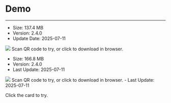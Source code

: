 # Demo

--- 

<CardGroup cols={3}>
<Card title="Android" href="https://www.pgyer.com/aMGfRnof" target="_blank">
<ul><li>Size: 137.4 MB</li><li>Version: 2.4.0</li><li>Update Date: 2025-07-11</li></ul>
<Frame width="512" height="auto"><img src="https://media-resource.spreading.io/docuo/workspace564/27e54a759d23575969552654cb45bf89/b6bdf8908e.png" /></Frame>
Scan QR code to try, or click to download in browser.
</Card>
<Card title="iOS" href="https://testflight.apple.com/join/ddJ1fERn" target="_blank">
<ul><li>Size: 166.8 MB</li><li>Version: 2.4.0</li><li>Last Update: 2025-07-11</li></ul>
<Frame width="512" height="auto"><img src="https://media-resource.spreading.io/docuo/workspace740/af061ebc6eaf0f12ae9e7f72235bd04e/b63ec347f7.png" /></Frame>
Scan QR code to try, or click to download in browser.
</Card>
<Card title="Web" href="https://preview-aigc-solution.zegotech.cn/" target="_blank">
- Last Update: 2025-07-11

Click the card to try.
</Card>
</CardGroup>